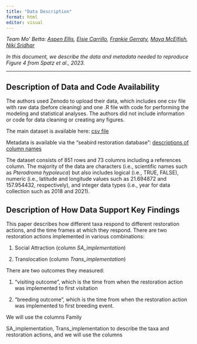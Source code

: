 ```yaml
---
title: "Data Description"
format: html
editor: visual
---
```


*Team Mo' Betta: [Aspen Ellis](https://github.com/boriellis), [Elsie Carrillo](https://github.com/misselsie10), [Frankie Gerraty](https://github.com/fgerraty), [Maya McElfish](https://github.com/Blinkosaur), [Niki Sridhar](https://github.com/nikita-sridhar)*

*In this document, we describe the data and metadata needed to reproduce Figure 4 from Spatz et al., 2023.*

------------------------------------------------------------------------

## Description of Data and Code Availability

The authors used Zenodo to upload their data, which includes one csv file with raw data (before cleaning) and one .R file with code for performing the modeling and statistical analyses. The authors did not include information or code for data cleaning or creating any figures.

The main dataset is available here: [csv file](https://zenodo.org/records/7764785)

Metadata is available via the "seabird restoration database": [descriptions of column names](https://www.seabirddatabase.org/uploads/9/3/3/2/93324882/srdglossary_fulldataset_aug2022.pdf)

The dataset consists of 851 rows and 73 columns including a references column. The majority of the data are characters (i.e., scientific names such as *Pterodroma hypoleuca*) but also includes logical (i.e., TRUE, FALSE), numeric (i.e., latitude and longitude values such as 21.694872 and 157.954432, respectively), and integer data types (i.e., year for data collection such as 2018 and 2021).

## Description of How Data Support Key Findings

This paper describes how different taxa respond to different restoration actions, and the time frames at which they respond. There are two restoration actions implemented in various combinations:

1.  Social Attraction (column *SA_implementation*)

2.  Translocation (column *Trans_implementation*)

There are two outcomes they measured:

1.  "visiting outcome", which is the time from when the restoration action was implemented to first visitation

2.  "breeding outcome", which is the time from when the restoration action was implemented to first breeding event.

We will use the columns Family

SA_implementation, Trans_implementation to describe the taxa and restoration actions, and we will use the columns
